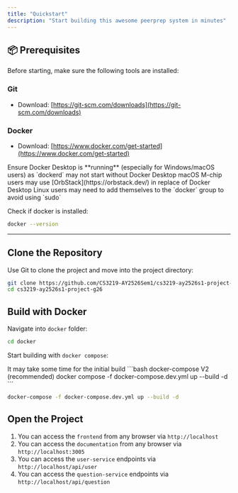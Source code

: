 ```yaml
---
title: "Quickstart"
description: "Start building this awesome peerprep system in minutes"
---
```


## 📦 Prerequisites

Before starting, make sure the following tools are installed:

### Git

- Download: [https://git-scm.com/downloads](https://git-scm.com/downloads)

### Docker

- Download: [https://www.docker.com/get-started](https://www.docker.com/get-started)

<Warning>
Ensure Docker Desktop is **running** (especially for Windows/macOS users) as `dockerd` may not start without Docker Desktop
</Warning>

<Note>
macOS M-chip users may use [OrbStack](https://orbstack.dev/) in replace of Docker Desktop
</Note>

<Note>
Linux users may need to add themselves to the `docker` group to avoid using `sudo`
</Note>

Check if docker is installed:

```bash
docker --version
```

---

## Clone the Repository

Use Git to clone the project and move into the project directory:

```bash
git clone https://github.com/CS3219-AY2526Sem1/cs3219-ay2526s1-project-g26
cd cs3219-ay2526s1-project-g26
```

## Build with Docker

Navigate into `docker` folder:

```bash
cd docker
```

Start building with `docker compose`:

<Note>
It may take some time for the initial build
</Note>

<CodeGroup>
```bash docker-compose V2 (recommended)
docker compose -f docker-compose.dev.yml up --build -d
```

```bash docker-compose V1
docker-compose -f docker-compose.dev.yml up --build -d
```

</CodeGroup>

## Open the Project
1. You can access the `frontend` from any browser via `http://localhost`
2. You can access the `documentation` from any browser via `http://localhost:3005`
3. You can access the `user-service` endpoints via `http://localhost/api/user`
4. You can access the `question-service` endpoints via `http://localhost/api/question`
